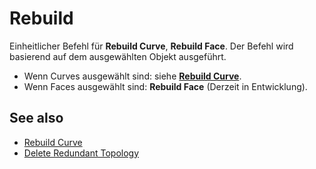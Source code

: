 
# Rebuild

<Reference shortcut="" command="Rebuild" button="Rechts von der Befehlsleiste" />

Einheitlicher Befehl für **Rebuild Curve**, **Rebuild Face**. Der Befehl wird basierend auf dem ausgewählten Objekt ausgeführt.
  - Wenn Curves ausgewählt sind: siehe [**Rebuild Curve**](./rebuild-curve).
  - Wenn Faces ausgewählt sind: **Rebuild Face** (Derzeit in Entwicklung).

## See also
- [Rebuild Curve](./rebuild-curve)
- [Delete Redundant Topology](./delete-redundant-topology)
